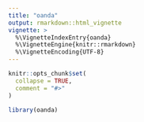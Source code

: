 ```yaml
---
title: "oanda"
output: rmarkdown::html_vignette
vignette: >
  %\VignetteIndexEntry{oanda}
  %\VignetteEngine{knitr::rmarkdown}
  %\VignetteEncoding{UTF-8}
---
```


```r
knitr::opts_chunk$set(
  collapse = TRUE,
  comment = "#>"
)
```

```r
library(oanda)
```
